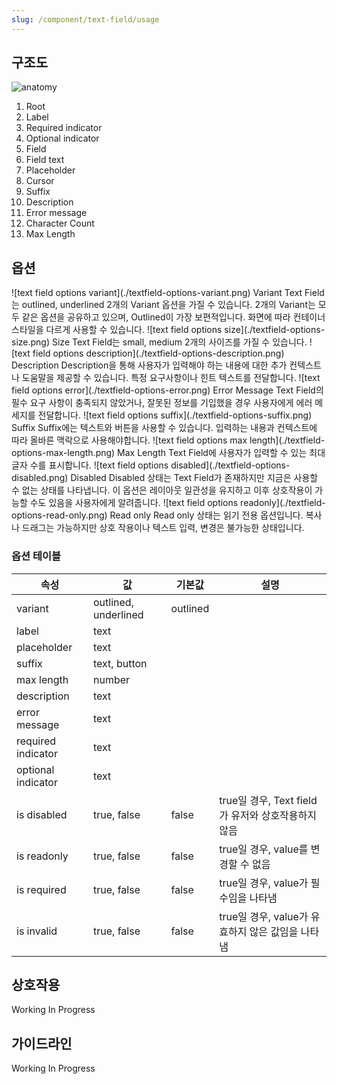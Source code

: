 ```yaml
---
slug: /component/text-field/usage
---
```


## 구조도

![anatomy](./anatomy.png)

1. Root
2. Label
3. Required indicator
4. Optional indicator
5. Field
6. Field text
7. Placeholder
8. Cursor
9. Suffix
10. Description
11. Error message
12. Character Count
13. Max Length

## 옵션

<HalfCard>
  <HalfCardImageCell>
    ![text field options variant](./textfield-options-variant.png)
  </HalfCardImageCell>
  <HalfCardDescriptionCell>
    <HalfCardDescriptionTitle>Variant</HalfCardDescriptionTitle>
    <HalfCardDescription>
      Text Field는 outlined, underlined 2개의 Variant 옵션을 가질 수 있습니다.
      2개의 Variant는 모두 같은 옵션을 공유하고 있으며, Outlined이 가장
      보편적입니다. 화면에 따라 컨테이너 스타일을 다르게 사용할 수 있습니다.
    </HalfCardDescription>
  </HalfCardDescriptionCell>
</HalfCard>

<HalfCard>
  <HalfCardImageCell>
    ![text field options size](./textfield-options-size.png)
  </HalfCardImageCell>
  <HalfCardDescriptionCell>
    <HalfCardDescriptionTitle>Size</HalfCardDescriptionTitle>
    <HalfCardDescription>
      Text Field는 small, medium 2개의 사이즈를 가질 수 있습니다.
    </HalfCardDescription>
  </HalfCardDescriptionCell>
</HalfCard>

<HalfCard>
  <HalfCardImageCell>
    ![text field options description](./textfield-options-description.png)
  </HalfCardImageCell>
  <HalfCardDescriptionCell>
    <HalfCardDescriptionTitle>Description</HalfCardDescriptionTitle>
    <HalfCardDescription>
      Description을 통해 사용자가 입력해야 하는 내용에 대한 추가 컨텍스트나
      도움말을 제공할 수 있습니다. 특정 요구사항이나 힌트 텍스트를 전달합니다.
    </HalfCardDescription>
  </HalfCardDescriptionCell>
</HalfCard>

<HalfCard>
  <HalfCardImageCell>
    ![text field options error](./textfield-options-error.png)
  </HalfCardImageCell>
  <HalfCardDescriptionCell>
    <HalfCardDescriptionTitle>Error Message</HalfCardDescriptionTitle>
    <HalfCardDescription>
      Text Field의 필수 요구 사항이 충족되지 않았거나, 잘못된 정보를 기입했을
      경우 사용자에게 에러 메세지를 전달합니다.
    </HalfCardDescription>
  </HalfCardDescriptionCell>
</HalfCard>

<HalfCard>
  <HalfCardImageCell>
    ![text field options suffix](./textfield-options-suffix.png)
  </HalfCardImageCell>
  <HalfCardDescriptionCell>
    <HalfCardDescriptionTitle>Suffix</HalfCardDescriptionTitle>
    <HalfCardDescription>
      Suffix에는 텍스트와 버튼을 사용할 수 있습니다. 입력하는 내용과 컨텍스트에
      따라 올바른 맥락으로 사용해야합니다.
    </HalfCardDescription>
  </HalfCardDescriptionCell>
</HalfCard>

<HalfCard>
  <HalfCardImageCell>
    ![text field options max length](./textfield-options-max-length.png)
  </HalfCardImageCell>
  <HalfCardDescriptionCell>
    <HalfCardDescriptionTitle>Max Length</HalfCardDescriptionTitle>
    <HalfCardDescription>
      Text Field에 사용자가 입력할 수 있는 최대 글자 수를 표시합니다.
    </HalfCardDescription>
  </HalfCardDescriptionCell>
</HalfCard>

<HalfCard>
  <HalfCardImageCell>
    ![text field options disabled](./textfield-options-disabled.png)
  </HalfCardImageCell>
  <HalfCardDescriptionCell>
    <HalfCardDescriptionTitle>Disabled</HalfCardDescriptionTitle>
    <HalfCardDescription>
      Disabled 상태는 Text Field가 존재하지만 지금은 사용할 수 없는 상태를
      나타냅니다. 이 옵션은 레이아웃 일관성을 유지하고 이후 상호작용이 가능할
      수도 있음을 사용자에게 알려줍니다.
    </HalfCardDescription>
  </HalfCardDescriptionCell>
</HalfCard>

<HalfCard>
  <HalfCardImageCell>
    ![text field options readonly](./textfield-options-read-only.png)
  </HalfCardImageCell>
  <HalfCardDescriptionCell>
    <HalfCardDescriptionTitle>Read only</HalfCardDescriptionTitle>
    <HalfCardDescription>
      Read only 상태는 읽기 전용 옵션입니다. 복사나 드래그는 가능하지만 상호
      작용이나 텍스트 입력, 변경은 불가능한 상태입니다.
    </HalfCardDescription>
  </HalfCardDescriptionCell>
</HalfCard>

<br />

### 옵션 테이블

| 속성               | 값                   | 기본값   | 설명                                               |
| ------------------ | -------------------- | -------- | -------------------------------------------------- |
| variant            | outlined, underlined | outlined |
| label              | text                 |          |                                                    |
| placeholder        | text                 |          |                                                    |
| suffix             | text, button         |          |                                                    |
| max length         | number               |          |
| description        | text                 |          |                                                    |
| error message      | text                 |          |                                                    |
| required indicator | text                 |          |                                                    |
| optional indicator | text                 |          |                                                    |
| is disabled        | true, false          | false    | true일 경우, Text field가 유저와 상호작용하지 않음 |
| is readonly        | true, false          | false    | true일 경우, value를 변경할 수 없음                |
| is required        | true, false          | false    | true일 경우, value가 필수임을 나타냄               |
| is invalid         | true, false          | false    | true일 경우, value가 유효하지 않은 값임을 나타냄   |

## 상호작용

Working In Progress

## 가이드라인

Working In Progress
